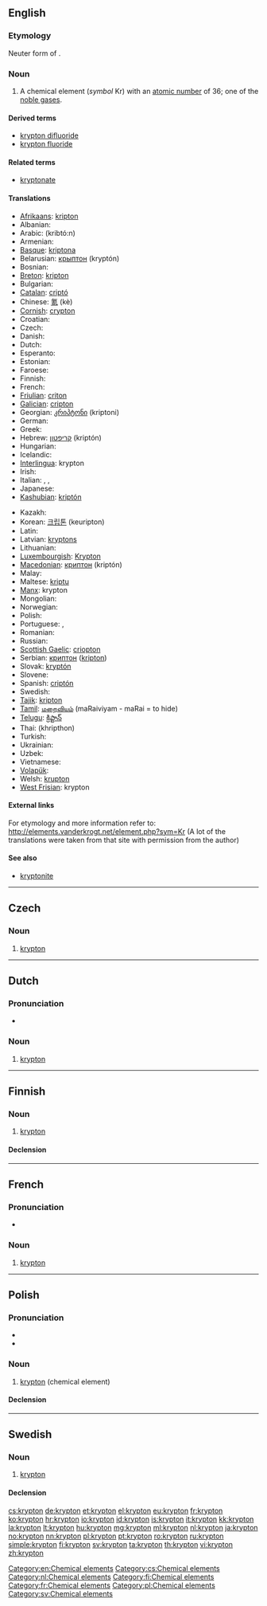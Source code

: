 {{also|Krypton}}
==English==

{{elements|Kr|bromine|Br|rubidium|Rb}}

===Etymology===
Neuter form of {{etyl|grc}} {{term|κρυπτός||hidden}}.

===Noun===
{{en-noun|-}}
{{wikipedia}}

# A chemical element (''symbol'' Kr) with an [[atomic number]] of 36; one of the [[noble gas]]es.

====Derived terms====
* [[krypton difluoride]]
* [[krypton fluoride]]
<!--NOT kryptonite: this comes from the name of the fictional planet Krypton, not the element krypton-->

====Related terms====
* [[kryptonate]]
<!--NOT kryptonite: this comes from the name of the fictional planet Krypton, not the element krypton-->

====Translations====
{{trans-top|a chemical element}}
* [[Afrikaans]]: [[kripton]]
* Albanian: {{t-|sq|kripton|xs=Albanian}}
* Arabic: {{Arab|[[كربتون]]}} (kribtó:n) {{m}}
* Armenian: {{t-|hy|կրիպտոն|tr=kripton}}
* [[Basque]]: [[kriptona]]
* Belarusian: [[крыптон]] (kryptón) {{m}}
* Bosnian: {{t-|bs|kripton}}
* [[Breton]]: [[kripton]]
* Bulgarian: {{t-|bg|криптон|m|tr=kriptón}}
* [[Catalan]]: [[criptó]]
* Chinese: [[氪]] (kè)
* [[Cornish]]: [[crypton]]
* Croatian: {{t+|hr|kripton}}
* Czech: {{t+|cs|krypton}}
* Danish: {{t-|da|krypton}}
* Dutch: {{t+|nl|krypton|n}}
* Esperanto: {{t+|eo|kriptono|xs=Esperanto}}
* Estonian: {{t-|et|krüptoon}}
* Faroese: {{t-|fo|krypton|xs=Faroese}}
* Finnish: {{t+|fi|krypton}}
* French: {{t+|fr|krypton|m}}
* [[Friulian]]: [[criton]]
* [[Galician]]: [[cripton]]
* Georgian: [[კრიპტონი]] (kriptoni)
* German: {{t+|de|Krypton|n}}
* Greek: {{t+|el|κρυπτό|n|tr=kryptó}}
* Hebrew: [[קריפטון]] (kriptón)
* Hungarian: {{t+|hu|kripton}}
* Icelandic: {{t+|is|krypton}}
* [[Interlingua]]: krypton
* Irish: {{t+|ga|crioptón|xs=Irish}}
* Italian: {{t+|it|cripto|m}}, {{t-|it|kripto|m}}, {{t-|it|krypto|m}}
* Japanese: {{t+|ja|クリプトン|tr=kuriputon}}
* [[Kashubian]]: [[kriptón]]
{{trans-mid}}
* Kazakh: {{t-|kk|криптон|tr=kripton|sc=Cyrl|xs=Kazakh}}
* Korean: [[크립톤]] (keuripton)
* Latin: {{t+|la|krypton}}
* Latvian: [[kryptons]]
* Lithuanian: {{t+|lt|kriptonas|xs=Lithuanian}}
* [[Luxembourgish]]: [[Krypton]]
* [[Macedonian]]: [[криптон]] (kriptón) {{m}}
* Malay: {{t-|ms|kripton|xs=Malay}}
* Maltese: [[kriptu]]
* [[Manx]]: krypton
* Mongolian: {{t-|mn|криптон|tr=kripton|sc=Cyrl|xs=Mongolian}}
* Norwegian: {{t+|no|krypton}}
* Polish: {{t+|pl|krypton|m}}
* Portuguese: {{t+|pt|crípton|m}}, {{t+|pt|criptônio|m}}
* Romanian: {{t+|ro|kripton|n}}
* Russian: {{t+|ru|криптон|m|tr=kriptón}}
* [[Scottish Gaelic]]: [[criopton]]
* Serbian: [[криптон]] ([[kripton]]) {{m}}
* Slovak: [[kryptón]]
* Slovene: {{t+|sl|kripton}}
* Spanish: [[criptón]] {{m}}
* Swedish: {{t+|sv|krypton|n}}
* [[Tajik]]: [[kripton]]
* [[Tamil]]: [[மறைவியம்]] (maRaiviyam - maRai = to hide)
* [[Telugu]]: [[క్రిప్టాన్]]
* Thai: {{Thai|[[คริปทอน]]}} (khripthon)
* Turkish: {{t+|tr|kripton}}
* Ukrainian: {{t-|uk|криптон|m|tr=kryptón|xs=Ukrainian}}
* Uzbek: {{t-|uz|криптон|tr=kripton|sc=Cyrl|xs=Uzbek}}
* Vietnamese: {{t-|vi|kripton|xs=Vietnamese}}
* [[Volapük]]: {{t|vo|kriptin}}
* Welsh: [[krupton]]
* [[West Frisian]]: krypton
{{trans-bottom}}

====External links====
For etymology and more information refer to:
http://elements.vanderkrogt.net/element.php?sym=Kr
(A lot of the translations were taken from that site with permission from the author)

====See also====
* [[kryptonite]]<!--which comes from the name of the fictional planet Krypton, not the name of the element-->

[[Category:en:Chemical elements]]

----

==Czech==
{{wikipedia|lang=cs}}

===Noun===
{{cs-noun|g=m}}

# [[#English|krypton]]

[[Category:cs:Chemical elements]]

----

==Dutch==
{{wikipedia|lang=nl}}

===Pronunciation===
* {{audio|Nl-krypton.ogg|Audio}}

===Noun===
{{head|nl|noun|g=n}}

# [[krypton#English|krypton]]

[[Category:nl:Chemical elements]]

----

==Finnish==
{{wikipedia|lang=fi}}

===Noun===
{{fi-noun}}

# [[#English|krypton]]

====Declension====
{{fi-decl-risti|krypton}}

[[Category:fi:Chemical elements]]

----

==French==
{{wikipedia|lang=fr}}

===Pronunciation===
* {{IPA|/kʁip.tɔ̃/|lang=fr}}

===Noun===
{{fr-noun-unc|m}}

# [[#English|krypton]]

[[Category:fr:Chemical elements]]

----

==Polish==
{{wikipedia|lang=pl}}

===Pronunciation===
* {{IPA|lang=pl|/ˈkrɨptɔn/}}
* {{audio|Pl-krypton.ogg|Audio}}

===Noun===
{{pl-noun|m}}

# [[#English|krypton]] (chemical element)

====Declension====
{{pl-decl-noun-sing|krypton|kryptonu|kryptonowi|krypton|kryptonem|kryptonie|kryptonie}}

[[Category:pl:Chemical elements]]

----

==Swedish==
{{wikipedia|lang=sv}}

===Noun===
{{sv-noun|g=n|-}}

# [[#English|krypton]]

====Declension====
{{sv-noun-unc-irreg-n|2=kryptonet}}

[[Category:sv:Chemical elements]]

[[cs:krypton]]
[[de:krypton]]
[[et:krypton]]
[[el:krypton]]
[[eu:krypton]]
[[fr:krypton]]
[[ko:krypton]]
[[hr:krypton]]
[[io:krypton]]
[[id:krypton]]
[[is:krypton]]
[[it:krypton]]
[[kk:krypton]]
[[la:krypton]]
[[lt:krypton]]
[[hu:krypton]]
[[mg:krypton]]
[[ml:krypton]]
[[nl:krypton]]
[[ja:krypton]]
[[no:krypton]]
[[nn:krypton]]
[[pl:krypton]]
[[pt:krypton]]
[[ro:krypton]]
[[ru:krypton]]
[[simple:krypton]]
[[fi:krypton]]
[[sv:krypton]]
[[ta:krypton]]
[[th:krypton]]
[[vi:krypton]]
[[zh:krypton]]